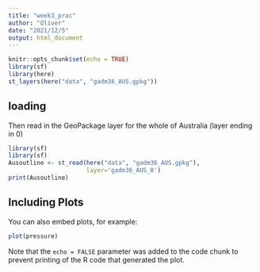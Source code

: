```yaml
---
title: "week3_prac"
author: "Oliver"
date: "2021/12/5"
output: html_document
---
```


```r
knitr::opts_chunk$set(echo = TRUE)
library(sf)
library(here)
st_layers(here("data", "gadm36_AUS.gpkg"))
```

## loading 
Then read in the GeoPackage layer for the whole of Australia (layer ending in 0)


```r
library(sf)
library(sf)
Ausoutline <- st_read(here("data", "gadm36_AUS.gpkg"), 
                      layer='gadm36_AUS_0')
print(Ausoutline)
```


## Including Plots

You can also embed plots, for example:

```r
plot(pressure)
```

Note that the `echo = FALSE` parameter was added to the code chunk to prevent printing of the R code that generated the plot.
